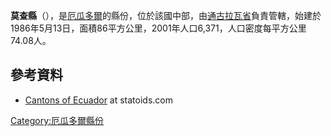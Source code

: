 {{Coord|1|25|S|78|40|W|display=title}}

'''莫查縣'''（{{lang-es|Cantón Mocha}}），是[[厄瓜多爾|厄瓜多爾]]的縣份，位於該國中部，由[[通古拉瓦省|通古拉瓦省]]負責管轄，始建於1986年5月13日，面積86平方公里，2001年人口6,371，人口密度每平方公里74.08人。

==參考資料==
*[http://www.statoids.com/yec.html Cantons of Ecuador] {{Wayback|url=http://www.statoids.com/yec.html |date=20110628180130 }} at statoids.com

{{厄瓜多爾縣份}}

[[Category:厄瓜多爾縣份|Category:厄瓜多爾縣份]]


{{Ecuador-geo-stub}}